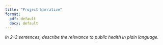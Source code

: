 ```yaml
---
title: "Project Narrative"
format:
  pdf: default
  docx: default
---
```


_In 2–3 sentences, describe the relevance to public health in plain language._

